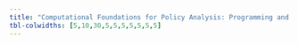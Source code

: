 ```yaml
---
title: "Computational Foundations for Policy Analysis: Programming and Reproducible Methods"
tbl-colwidths: [5,10,30,5,5,5,5,5,5,5]
---
```



<div class="vines-container">
<div class="flower"></div>
</div>